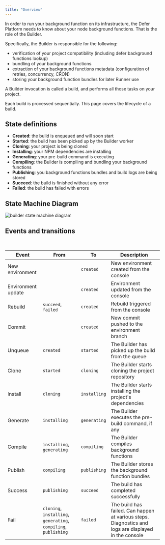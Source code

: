 ```yaml
---
title: "Overview"
---
```


In order to run your background function on its infrastructure, the Defer Platform needs to know about your node background functions. That is the role of the Builder.

Specifically, the Builder is responsible for the following:

- verification of your project compatibility (including defer background functions lookup)
- bundling of your background functions
- extraction of your background functions metadata (configuration of retries, concurrency, CRON)
- storing your background function bundles for later Runner use

A Builder invocation is called a build, and performs all those tasks on your project.

Each build is processed sequentially. This page covers the lifecycle of a build.

## State definitions

- **Created**: the build is enqueued and will soon start
- **Started**: the build has been picked up by the Builder worker
- **Cloning**: your project is being cloned
- **Installing**: your NPM dependencies are installing
- **Generating**: your pre-build command is executing
- **Compiling**: the Builder is compiling and bundling your background functions
- **Publishing**: you background functions bundles and build logs are being stored
- **Succeed**: the build is finished without any error
- **Failed**: the build has failed with errors


## State Machine Diagram

![builder state machine diagram](/images/platform/builder/state-machine.svg)

## Events and transitions

<br />

| Event              | From                                                             | To           | Description                                                                                          |
| ------------------ | ---------------------------------------------------------------- | ------------ | ---------------------------------------------------------------------------------------------------- |
| New environment    |                                                                  | `created`    | New environment created from the console                                                             |
| Environment update |                                                                  | `created`    | Environment updated from the console                                                                 |
| Rebuild            | `succeed`, `failed`                                              | `created`    | Rebuild triggered from the console                                                                   |
| Commit             |                                                                  | `created`    | New commit pushed to the environment branch                                                          |
| Unqueue            | `created`                                                        | `started`    | The Builder has picked up the build from the queue                                                   |
| Clone              | `started`                                                        | `cloning`    | The Builder starts cloning the project repository                                                    |
| Install            | `cloning`                                                        | `installing` | The Builder starts installing the project's dependencies                                             |
| Generate           | `installing`                                                     | `generating` | The Builder executes the pre-build command, if any                                                   |
| Compile            | `installing`, `generating`                                       | `compiling`  | The Builder compiles background functions                                                            |
| Publish            | `compiling`                                                      | `publishing` | The Builder stores the background function bundles                                                   |
| Success            | `publishing`                                                     | `succeed`    | The build has completed successfully                                                                 |
| Fail               | `cloning`, `installing`, `generating`, `compiling`, `publishing` | `failed`     | The build has failed. Can happen at various steps. Diagnostics and logs are displayed in the console |
